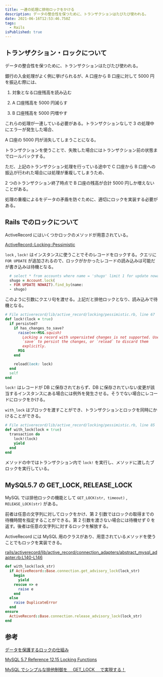 ```yaml
---
title: 一連の処理に排他ロックをかける
description: データの整合性を保つために、トランザクションはたびたび使われる。
date: 2021-06-16T12:53:46.758Z
tags:
  - Rails
isPublished: true
---
```


## トランザクション・ロックについて

データの整合性を保つために、トランザクションはたびたび使われる。

銀行の入金処理がよく例に挙げられるが、A 口座から B 口座に対して 5000 円を振込む際には、

1. 対象となる口座残高を読み込む

2. A 口座残高を 5000 円減らす

3. B 口座残高を 5000 円増やす

これらの処理が一連している必要がある。トランザクションなしで 3 の処理中にエラーが発生した場合、

A 口座の 5000 円が消失してしまうことになる。

トランザクションを使うことで、失敗した場合にはトランザクション前の状態までロールバックする。

ただ、上記のトランザクション処理を行っている途中で C 口座から B 口座への振込が行われた場合には処理が重複してしまうため、

2 つのトランザクション終了時点で B 口座の残高が合計 5000 円しか増えないことがある。

処理の重複によるをデータの矛盾を防ぐために、適切にロックを実装する必要がある。

## Rails でのロックについて

ActiveRecord にはいくつかロックのメソッドが用意されている。

[ActiveRecord::Locking::Pessimistic](https://api.rubyonrails.org/classes/ActiveRecord/Locking/Pessimistic.html)

`lock` , `lock!` はインスタンスに使うことでそのレコードをロックする。クエリに `FOR UPDATE` が追加されるので、ロックがかかったレコードの読み込みは可能だが書き込みは待機となる。

```ruby
  # select * from accounts where name = 'shugo' limit 1 for update nowait
  shugo = Account.lock(
  - FOR UPDATE NOWAIT).find_by(name:
  - shugo)
```

このように引数にクエリ句を渡せる。上記だと排他ロックとなり、読み込みで待機となる。

```ruby
# File activerecord/lib/active_record/locking/pessimistic.rb, line 67
def lock!(lock = true)
  if persisted?
    if has_changes_to_save?
      raise(<<-MSG.squish)
        Locking a record with unpersisted changes is not supported. Use
        `save` to persist the changes, or `reload` to discard them
        explicitly.
      MSG
    end

    reload(lock: lock)
  end
  self
end
```

`lock!` はレコードが DB に保存されておらず、DB に保存されていない変更が該当するインスタンスにある場合には例外を発生させる。そうでない場合にレコードにロックをかける。

`with_lock` はブロックを渡すことができ、トランザクションとロックを同時にかけることができる。

```ruby
# File activerecord/lib/active_record/locking/pessimistic.rb, line 85
def with_lock(lock = true)
  transaction do
    lock!(lock)
    yield
  end
end
```

メソッドの中ではトランザクション内で `lock!` を実行し、メソッドに渡したブロックを実行している。

## MySQL5.7 の GET_LOCK, RELEASE_LOCK

MySQL では排他ロックの機能として `GET_LOCK(str, timeout)` , `RELEASE_LOCK(str)` がある。

前者は任意の文字列に対してロックをかけ、第 2 引数ではロックの取得までの待機時間を指定することができる。第 2 引数を渡さない場合には待機せず 0 を返す。後者は任意の文字列に対するロックを解放する。

ActiveRecord には MySQL 用のクラスがあり、用意されているメソッドを使うことでもロックを実装できる。

[rails/activerecord/lib/active_record/connection_adapters/abstract_mysql_adapter.rb:L140-L146](https://github.com/rails/rails/blob/c8f0c6450c758dcc8e6894f7c636ec4d2692b773/activerecord/lib/active_record/connection_adapters/abstract_mysql_adapter.rb#L140-L146)

```ruby
def with_lock(lock_str)
  if ActiveRecord::Base.connection.get_advisory_lock(lock_str)
    begin
      yield
    rescue => e
      raise e
    end
  else
    raise DuplicateError
  end
ensure
  ActiveRecord::Base.connection.release_advisory_lock(lock_str)
end
```

## 参考

[データを保護するロックの仕組み](https://www.teradata-jp.com/post/col05i)

[MySQL 5.7 Reference 12.15 Locking Functions](https://dev.mysql.com/doc/refman/5.7/en/locking-functions.html)

[MySQL でシンプルな排他制御を　 GET_LOCK 　で実現する！](https://recruit.gmo.jp/engineer/jisedai/blog/mysql-get-lock/)
